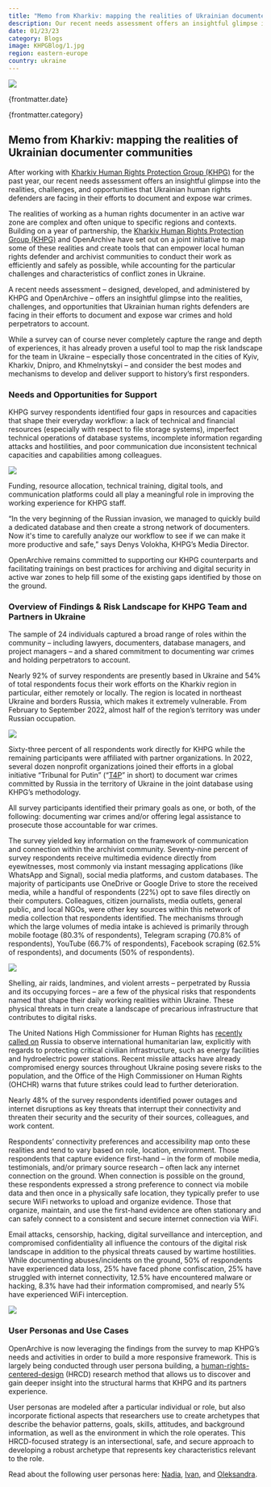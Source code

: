 ```yaml
---
title: "Memo from Kharkiv: mapping the realities of Ukrainian documenter communities"
description: Our recent needs assessment offers an insightful glimpse into the realities, challenges, and opportunities that Ukrainian human rights defenders are facing in their efforts to document and expose war crimes.
date: 01/23/23
category: Blogs
image: KHPGBlog/1.jpg
region: eastern-europe
country: ukraine
---
```



<ArticleHeaderSection>

![](KHPGBlog/1.jpg)

{frontmatter.date}

{frontmatter.category}

## Memo from Kharkiv: mapping the realities of Ukrainian documenter communities

After working with [Kharkiv Human Rights Protection Group (KHPG)](https://khpg.org/en/1489698549) for the past year, our recent needs assessment offers an insightful glimpse into the realities, challenges, and opportunities that Ukrainian human rights defenders are facing in their efforts to document and expose war crimes.

</ArticleHeaderSection>
<ContentSection>

The realities of working as a human rights documenter in an active war zone are complex and often unique to specific regions and contexts. Building on a year of partnership, the [Kharkiv Human Rights Protection Group (KHPG)](https://khpg.org/en/1489698549) and OpenArchive have set out on a joint initiative to map some of these realities and create tools that can empower local human rights defender and archivist communities to conduct their work as efficiently and safely as possible, while accounting for the particular challenges and characteristics of conflict zones in Ukraine.

A recent needs assessment – designed, developed, and administered by KHPG and OpenArchive – offers an insightful glimpse into the realities, challenges, and opportunities that Ukrainian human rights defenders are facing in their efforts to document and expose war crimes and hold perpetrators to account.

While a survey can of course never completely capture the range and depth of experiences, it has already proven a useful tool to map the risk landscape for the team in Ukraine – especially those concentrated in the cities of Kyiv, Kharkiv, Dnipro, and Khmelnytskyi – and consider the best modes and mechanisms to develop and deliver support to history’s first responders.

### Needs and Opportunities for Support

KHPG survey respondents identified four gaps in resources and capacities that shape their everyday workflow: a lack of technical and financial resources (especially with respect to file storage systems), imperfect technical operations of database systems, incomplete information regarding attacks and hostilities, and poor communication due inconsistent technical capacities and capabilities among colleagues.

![](KHPGBlog/2.jpg)

Funding, resource allocation, technical training, digital tools, and communication platforms could all play a meaningful role in improving the working experience for KHPG staff.

“In the very beginning of the Russian invasion, we managed to quickly build a dedicated database and then create a strong network of documenters. Now it's time to carefully analyze our workflow to see if we can make it more productive and safe,” says Denys Volokha, KHPG’s Media Director.

OpenArchive remains committed to supporting our KHPG counterparts and facilitating trainings on best practices for archiving and digital security in active war zones to help fill some of the existing gaps identified by those on the ground.

### Overview of Findings & Risk Landscape for KHPG Team and Partners in Ukraine

The sample of 24 individuals captured a broad range of roles within the community – including lawyers, documenters, database managers, and project managers – and a shared commitment to documenting war crimes and holding perpetrators to account.

Nearly 92% of survey respondents are presently based in Ukraine and 54% of total respondents focus their work efforts on the Kharkiv region in particular, either remotely or locally. The region is located in northeast Ukraine and borders Russia, which makes it extremely vulnerable. From February to September 2022, almost half of the region’s territory was under Russian occupation.

![](KHPGBlog/3.jpg)

Sixty-three percent of all respondents work directly for KHPG while the remaining participants were affiliated with partner organizations. In 2022, several dozen nonprofit organizations joined their efforts in a global initiative “Tribunal for Putin” (“[T4P](https://t4pua.org/en/)” in short) to document war crimes committed by Russia in the territory of Ukraine in the joint database using KHPG’s methodology.

All survey participants identified their primary goals as one, or both, of the following: documenting war crimes and/or offering legal assistance to prosecute those accountable for war crimes.

The survey yielded key information on the framework of communication and connection within the archivist community. Seventy-nine percent of survey respondents receive multimedia evidence directly from eyewitnesses, most commonly via instant messaging applications (like WhatsApp and Signal), social media platforms, and custom databases. The majority of participants use OneDrive or Google Drive to store the received media, while a handful of respondents (22%) opt to save files directly on their computers. Colleagues, citizen journalists, media outlets, general public, and local NGOs, were other key sources within this network of media collection that respondents identified. The mechanisms through which the large volumes of media intake is achieved is primarily through mobile footage (80.3% of respondents), Telegram scraping (70.8% of respondents), YouTube (66.7% of respondents), Facebook scraping (62.5% of respondents), and documents (50% of respondents).

![](KHPGBlog/4.jpg)

Shelling, air raids, landmines, and violent arrests – perpetrated by Russia and its occupying forces – are a few of the physical risks that respondents named that shape their daily working realities within Ukraine. These physical threats in turn create a landscape of precarious infrastructure that contributes to digital risks.

The United Nations High Commissioner for Human Rights has [recently called on](https://www.ohchr.org/en/statements-and-speeches/2022/12/human-rights-situation-ukraine) Russia to observe international humanitarian law, explicitly with regards to protecting critical civilian infrastructure, such as energy facilities and hydroelectric power stations. Recent missile attacks have already compromised energy sources throughout Ukraine posing severe risks to the population, and the Office of the High Commissioner on Human Rights (OHCHR) warns that future strikes could lead to further deterioration.

Nearly 48% of the survey respondents identified power outages and internet disruptions as key threats that interrupt their connectivity and threaten their security and the security of their sources, colleagues, and work content.

Respondents’ connectivity preferences and accessibility map onto these realities and tend to vary based on role, location, environment. Those respondents that capture evidence first-hand – in the form of mobile media, testimonials, and/or primary source research – often lack any internet connection on the ground. When connection is possible on the ground, these respondents expressed a strong preference to connect via mobile data and then once in a physically safe location, they typically prefer to use secure WiFi networks to upload and organize evidence. Those that organize, maintain, and use the first-hand evidence are often stationary and can safely connect to a consistent and secure internet connection via WiFi.

Email attacks, censorship, hacking, digital surveillance and interception, and compromised confidentiality all influence the contours of the digital risk landscape in addition to the physical threats caused by wartime hostilities. While documenting abuses/incidents on the ground, 50% of respondents have experienced data loss, 25% have faced phone confiscation, 25% have struggled with internet connectivity, 12.5% have encountered malware or hacking, 8.3% have had their information compromised, and nearly 5% have experienced WiFi interception.

![](KHPGBlog/5.jpg)

### User Personas and Use Cases

OpenArchive is now leveraging the findings from the survey to map KHPG’s needs and activities in order to build a more responsive framework. This is largely being conducted through user persona building, a [human-rights-centered-design](https://www.humanrightscentered.design/research/6) (HRCD) research method that allows us to discover and gain deeper insight into the structural harms that KHPG and its partners experience.

User personas are modeled after a particular individual or role, but also incorporate fictional aspects that researchers use to create archetypes that describe the behavior patterns, goals, skills, attitudes, and background information, as well as the environment in which the role operates. This HRCD-focused strategy is an intersectional, safe, and secure approach to developing a robust archetype that represents key characteristics relevant to the role.

Read about the following user personas here: [Nadia](/programs/our-users/nadia), [Ivan](/programs/our-users/ivan), and [Oleksandra](/programs/our-users/oleksandra).

</ContentSection>
